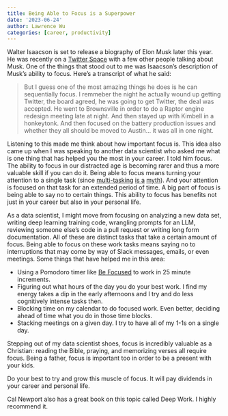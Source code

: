 ```yaml
---
title: Being Able to Focus is a Superpower
date: '2023-06-24'
author: Lawrence Wu
categories: [career, productivity]
---
```


Walter Isaacson is set to release a biography of Elon Musk later this year. He was recently on a [Twitter Space](https://youtu.be/-yhuiovST4A?t=181) with a few other people talking about Musk. One of the things that stood out to me was Isaacson's description of Musk's ability to focus. Here's a transcript of what he said:

> But I guess one of the most amazing things he does is he can sequentially focus. I remmeber the night he actually wound up getting Twitter, the board agreed, he was going to get Twitter, the deal was accepted. He went to Brownsville in order to do a Raptor engine redesign meeting late at night. And then stayed up with Kimbell in a honkeytonk. And then focused on the battery production issues and whether they all should be moved to Austin... it was all in one night.

Listening to this made me think about how important focus is. This idea also came up when I was speaking to another data scientist who asked me what is one thing that has helped you the most in your career. I told him focus. The ability to focus in our distracted age is becoming rarer and thus a more valuable skill if you can do it. Being able to focus means turning your attention to a single task (since [multi-tasking]((https://www.canr.msu.edu/news/the_myth_of_multitasking_research_says_it_makes_us_less_productive_and_incr)) [is a](https://blog.rescuetime.com/multitasking) [myth](https://asana.com/resources/multitasking)). And your attention is focused on that task for an extended period of time. A big part of focus is being able to say no to certain things. This ability to focus has benefits not just in your career but also in your personal life.

As a data scientist, I might move from focusing on analyzing a new data set, writing deep learning training code, wrangling prompts for an LLM, reviewing someone else's code in a pull request or writing long form documentation. All of these are distinct tasks that take a certain amount of focus. Being able to focus on these work tasks means saying no to interruptions that may come by way of Slack messages, emails, or even meetings. Some things that have helped me in this area:

- Using a Pomodoro timer like [Be Focused](https://apps.apple.com/us/app/be-focused-focus-timer/id973130201) to work in 25 minute increments.
- Figuring out what hours of the day you do your best work. I find my energy takes a dip in the early afternoons and I try and do less cognitively intense tasks then.
- Blocking time on my calendar to do focused work. Even better, deciding ahead of time what you do in those time blocks.
- Stacking meetings on a given day. I try to have all of my 1-1s on a single day.

Stepping out of my data scientist shoes, focus is incredibly valuable as a Christian: reading the Bible, praying, and memorizing verses all require focus. Being a father, focus is important too in order to be a present with your kids. 

Do your best to try and grow this muscle of focus. It will pay dividends in your career and personal life.

Cal Newport also has a great book on this topic called Deep Work. I highly recommend it.